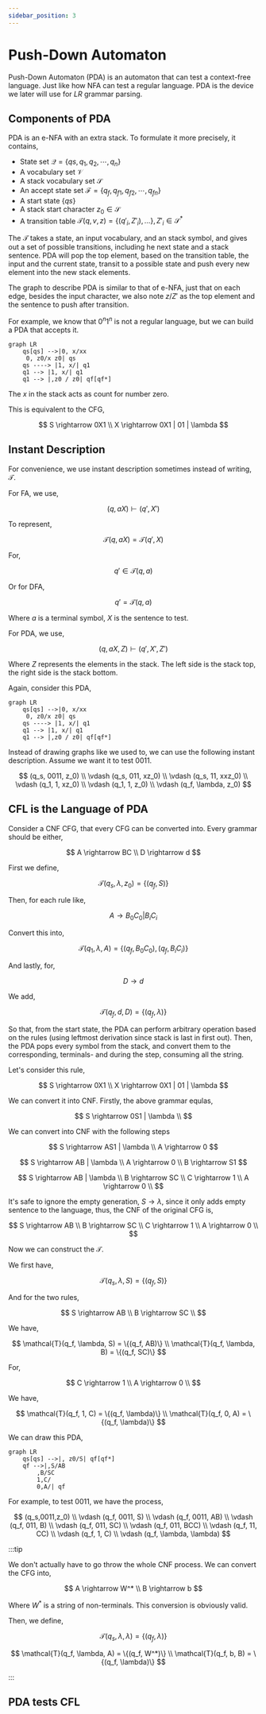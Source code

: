 ```yaml
---
sidebar_position: 3
---
```


# Push-Down Automaton

Push-Down Automaton (PDA) is an automaton that can test a context-free language. Just like how NFA can test a regular language. PDA is the device we later will use for $LR$ grammar parsing.

## Components of PDA

PDA is an e-NFA with an extra stack. To formulate it more precisely, it contains,

- State set $\mathcal{Q} = \{qs, q_1, q_2, \cdots, q_n\}$
- A vocabulary set $\mathcal{V}$
- A stack vocabulary set $\mathcal{S}$
- An accept state set $\mathcal{F} = \{q_f, q_{f1}, q_{f2}, \cdots, q_{fn}\}$
- A start state $\{ qs \}$
- A stack start character $z_0 \in \mathcal{S}$
- A transition table $\mathcal{T}(q, v, z) = \{(q'_i, Z'_i), \ldots\}, Z'_i \in \mathcal{S}^*$

The $\mathcal{T}$ takes a state, an input vocabulary, and an stack symbol, and gives out a set of possible transitions, including he next state and a stack sentence. PDA will pop the top element, based on the transition table, the input and the current state, transit to a possible state and push every new element into the new stack elements.

The graph to describe PDA is similar to that of e-NFA, just that on each edge, besides the input character, we also note $z/Z'$ as the top element and the sentence to push after transition.

For example, we know that $0^n1^n$ is not a regular language, but we can build a PDA that accepts it.

```mermaid
graph LR
    qs[qs] -->|0, x/xx
     0, z0/x z0| qs
    qs ----> |1, x/| q1
    q1 --> |1, x/| q1
    q1 --> |,z0 / z0| qf[qf*]
```

The $x$ in the stack acts as count for number zero.

This is equivalent to the CFG,

$$
S \rightarrow 0X1 \\
X \rightarrow 0X1 | 01 | \lambda
$$

## Instant Description

For convenience, we use instant description sometimes instead of writing, $\mathcal{T}$.

For FA, we use,

$$
(q, aX) \vdash (q', X')
$$

To represent,

$$
\mathcal{T}(q, aX) = \mathcal{T}(q', X)
$$

For,

$$
q' \in \mathcal{T}(q, a)
$$

Or for DFA,

$$
q' = \mathcal{T}(q, a)
$$

Where $a$ is a terminal symbol, $X$ is the sentence to test.

For PDA, we use,

$$
(q, aX, Z) \vdash (q', X', Z')
$$

Where $Z$ represents the elements in the stack. The left side is the stack top, the right side is the stack bottom.

Again, consider this PDA,

```mermaid
graph LR
    qs[qs] -->|0, x/xx
     0, z0/x z0| qs
    qs ----> |1, x/| q1
    q1 --> |1, x/| q1
    q1 --> |,z0 / z0| qf[qf*]
```

Instead of drawing graphs like we used to, we can use the following instant description. Assume we want it to test $0011$.

$$
(q_s, 0011, z_0) \\
\vdash (q_s, 011, xz_0) \\
\vdash (q_s, 11, xxz_0) \\
\vdash (q_1, 1, xz_0) \\
\vdash (q_1, 1, z_0) \\
\vdash (q_f, \lambda, z_0)
$$

## CFL is the Language of PDA

Consider a CNF CFG, that every CFG can be converted into. Every grammar should be either,

$$
A \rightarrow BC \\
D \rightarrow d
$$

First we define,

$$
\mathcal{T}(q_s, \lambda, z_0) = \{(q_f, S)\}
$$

Then, for each rule like,

$$
A \rightarrow B_0C_0 | B_iC_i
$$

Convert this into,

$$
\mathcal{T}(q_1, \lambda, A) = \{(q_f, B_0C_0), (q_f, B_iC_i)\}
$$

And lastly, for,

$$
D \rightarrow d
$$

We add,

$$
\mathcal{T}(q_f, d, D) = \{(q_f, \lambda)\}
$$

So that, from the start state, the PDA can perform arbitrary operation based on the rules (using leftmost derivation since stack is last in first out). Then, the PDA pops every symbol from the stack, and convert them to the corresponding, terminals- and during the step, consuming all the string.

Let's consider this rule,

$$
S \rightarrow 0X1 \\
X \rightarrow 0X1 | 01 | \lambda
$$

We can convert it into CNF. Firstly, the above grammar equlas,

$$
S \rightarrow 0S1 | \lambda \\
$$

We can convert into CNF with the following steps

$$
S \rightarrow AS1 | \lambda \\
A \rightarrow 0
$$

$$
S \rightarrow AB | \lambda \\
A \rightarrow 0 \\
B \rightarrow S1
$$

$$
S \rightarrow AB | \lambda \\
B \rightarrow SC \\
C \rightarrow 1 \\
A \rightarrow 0 \\
$$

It's safe to ignore the empty generation, $S \rightarrow \lambda$, since it only adds empty sentence to the language, thus, the CNF of the original CFG is,

$$
S \rightarrow AB \\
B \rightarrow SC \\
C \rightarrow 1 \\
A \rightarrow 0 \\
$$

Now we can construct the $\mathcal{T}$.

We first have,

$$
\mathcal{T}(q_s, \lambda, S) = \{(q_f, S)\}
$$

And for the two rules,

$$
S \rightarrow AB \\
B \rightarrow SC \\
$$

We have,

$$
\mathcal{T}(q_f, \lambda, S) = \{(q_f, AB)\} \\
\mathcal{T}(q_f, \lambda, B) = \{(q_f, SC)\}
$$

For,

$$
C \rightarrow 1 \\
A \rightarrow 0 \\
$$

We have,

$$
\mathcal{T}(q_f, 1, C) = \{(q_f, \lambda)\} \\
\mathcal{T}(q_f, 0, A) = \{(q_f, \lambda)\}
$$

We can draw this PDA,

```mermaid
graph LR
    qs[qs] -->|, z0/S| qf[qf*]
    qf -->|,S/AB
        ,B/SC
        1,C/
        0,A/| qf
```

For example, to test $0011$, we have the process,

$$
(q_s,0011,z_0) \\
\vdash (q_f, 0011, S) \\
\vdash (q_f, 0011, AB) \\
\vdash (q_f, 011, B) \\
\vdash (q_f, 011, SC) \\
\vdash (q_f, 011, BCC) \\
\vdash (q_f, 11, CC) \\
\vdash (q_f, 1, C) \\
\vdash (q_f, \lambda, \lambda)
$$

:::tip

We don't actually have to go throw the whole CNF process. We can convert the CFG into,

$$
A \rightarrow W^* \\
B \rightarrow b
$$

Where $W^*$ is a string of non-terminals. This conversion is obviously valid.

Then, we define,

$$
\mathcal{T}(q_s, \lambda, \lambda) = \{(q_f, \lambda)\}
$$

$$
\mathcal{T}(q_f, \lambda, A) = \{(q_f, W^*)\} \\
\mathcal{T}(q_f, b, B) = \{(q_f, \lambda)\}
$$

:::

## PDA tests CFL

